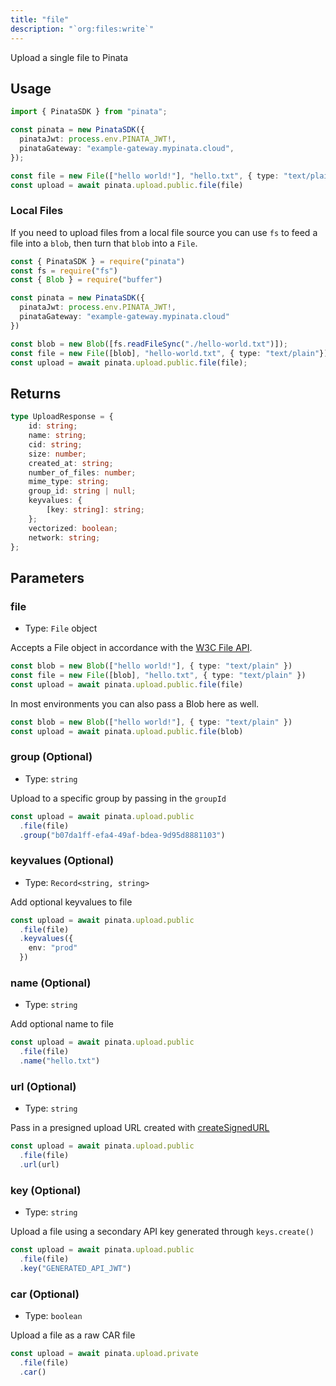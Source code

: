 ```yaml
---
title: "file"
description: "`org:files:write`"
---
```


Upload a single file to Pinata

## Usage

```typescript
import { PinataSDK } from "pinata";

const pinata = new PinataSDK({
  pinataJwt: process.env.PINATA_JWT!,
  pinataGateway: "example-gateway.mypinata.cloud",
});

const file = new File(["hello world!"], "hello.txt", { type: "text/plain" })
const upload = await pinata.upload.public.file(file)
```

### Local Files

If you need to upload files from a local file source you can use `fs` to feed a file into a `blob`, then turn that `blob` into a `File`.

```typescript {10-12}
const { PinataSDK } = require("pinata")
const fs = require("fs")
const { Blob } = require("buffer")

const pinata = new PinataSDK({
  pinataJwt: process.env.PINATA_JWT!,
  pinataGateway: "example-gateway.mypinata.cloud"
})

const blob = new Blob([fs.readFileSync("./hello-world.txt")]);
const file = new File([blob], "hello-world.txt", { type: "text/plain"})
const upload = await pinata.upload.public.file(file);
```

## Returns

```typescript
type UploadResponse = {
	id: string;
	name: string;
	cid: string;
	size: number;
	created_at: string;
	number_of_files: number;
	mime_type: string;
	group_id: string | null;
	keyvalues: {
		[key: string]: string;
	};
	vectorized: boolean;
	network: string;
};
```

## Parameters

### file

- Type: `File` object

Accepts a File object in accordance with the [W3C File API](https://w3c.github.io/FileAPI/#file-section).

```typescript {3}
const blob = new Blob(["hello world!"], { type: "text/plain" })
const file = new File([blob], "hello.txt", { type: "text/plain" })
const upload = await pinata.upload.public.file(file)
```

In most environments you can also pass a Blob here as well.

```typescript {2}
const blob = new Blob(["hello world!"], { type: "text/plain" })
const upload = await pinata.upload.public.file(blob)
```

### group (Optional)

- Type: `string`

Upload to a specific group by passing in the `groupId`

```typescript {3}
const upload = await pinata.upload.public
  .file(file)
  .group("b07da1ff-efa4-49af-bdea-9d95d8881103")
```

### keyvalues (Optional)

- Type: `Record<string, string>`

Add optional keyvalues to file

```typescript {3-8}
const upload = await pinata.upload.public
  .file(file)
  .keyvalues({
    env: "prod"
  })
```

### name (Optional)

- Type: `string`

Add optional name to file

```typescript {3-8}
const upload = await pinata.upload.public
  .file(file)
  .name("hello.txt")
```

### url (Optional)

- Type: `string`

Pass in a presigned upload URL created with [createSignedURL](./create-signed-url)

```typescript {3}
const upload = await pinata.upload.public
  .file(file)
  .url(url)
```

### key (Optional)

- Type: `string`

Upload a file using a secondary API key generated through `keys.create()`

```typescript {3}
const upload = await pinata.upload.public
  .file(file)
  .key("GENERATED_API_JWT")
```

### car (Optional)

- Type: `boolean`

Upload a file as a raw CAR file

```typescript {3}
const upload = await pinata.upload.private
  .file(file)
  .car()
```
